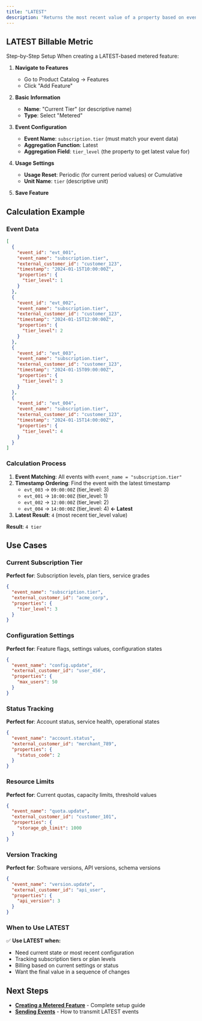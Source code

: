 ```yaml
---
title: "LATEST"
description: "Returns the most recent value of a property based on event timestamp."
---
```


## LATEST Billable Metric 
Step-by-Step Setup When creating a LATEST-based metered feature:

1. **Navigate to Features**
   - Go to Product Catalog → Features
   - Click "Add Feature"

2. **Basic Information**
   - **Name**: "Current Tier" (or descriptive name)
   - **Type**: Select "Metered"

3. **Event Configuration**
   - **Event Name**: `subscription.tier` (must match your event data)
   - **Aggregation Function**: Latest
   - **Aggregation Field**: `tier_level` (the property to get latest value for)

4. **Usage Settings**
   - **Usage Reset**: Periodic (for current period values) or Cumulative
   - **Unit Name**: `tier` (descriptive unit)

5. **Save Feature**

## Calculation Example

### Event Data
```json
[
  {
    "event_id": "evt_001",
    "event_name": "subscription.tier",
    "external_customer_id": "customer_123",
    "timestamp": "2024-01-15T10:00:00Z",
    "properties": {
      "tier_level": 1
    }
  },
  {
    "event_id": "evt_002", 
    "event_name": "subscription.tier",
    "external_customer_id": "customer_123",
    "timestamp": "2024-01-15T12:00:00Z",
    "properties": {
      "tier_level": 2
    }
  },
  {
    "event_id": "evt_003",
    "event_name": "subscription.tier",
    "external_customer_id": "customer_123", 
    "timestamp": "2024-01-15T09:00:00Z",
    "properties": {
      "tier_level": 3
    }
  },
  {
    "event_id": "evt_004",
    "event_name": "subscription.tier",
    "external_customer_id": "customer_123", 
    "timestamp": "2024-01-15T14:00:00Z",
    "properties": {
      "tier_level": 4
    }
  }
]
```

### Calculation Process
1. **Event Matching**: All events with `event_name = "subscription.tier"`
2. **Timestamp Ordering**: Find the event with the latest timestamp
   - `evt_003` → `09:00:00Z` (tier_level: 3)
   - `evt_001` → `10:00:00Z` (tier_level: 1)
   - `evt_002` → `12:00:00Z` (tier_level: 2)
   - `evt_004` → `14:00:00Z` (tier_level: 4) **← Latest**
3. **Latest Result**: `4` (most recent tier_level value)

**Result**: `4 tier`

## Use Cases

### Current Subscription Tier
**Perfect for**: Subscription levels, plan tiers, service grades
```json
{
  "event_name": "subscription.tier",
  "external_customer_id": "acme_corp",
  "properties": {
    "tier_level": 3
  }
}
```

### Configuration Settings
**Perfect for**: Feature flags, settings values, configuration states
```json
{
  "event_name": "config.update",
  "external_customer_id": "user_456",
  "properties": {
    "max_users": 50
  }
}
```

### Status Tracking
**Perfect for**: Account status, service health, operational states
```json
{
  "event_name": "account.status",
  "external_customer_id": "merchant_789",
  "properties": {
    "status_code": 2
  }
}
```

### Resource Limits
**Perfect for**: Current quotas, capacity limits, threshold values
```json
{
  "event_name": "quota.update",
  "external_customer_id": "customer_101",
  "properties": {
    "storage_gb_limit": 1000
  }
}
```

### Version Tracking
**Perfect for**: Software versions, API versions, schema versions
```json
{
  "event_name": "version.update",
  "external_customer_id": "api_user",
  "properties": {
    "api_version": 3
  }
}
```

### When to Use LATEST

✅ **Use LATEST when:**
- Need current state or most recent configuration
- Tracking subscription tiers or plan levels
- Billing based on current settings or status
- Want the final value in a sequence of changes

## Next Steps

- **[Creating a Metered Feature](/docs/Event%20Ingestion/Creating%20a%20Metered%20Feature)** - Complete setup guide
- **[Sending Events](/docs/Event%20Ingestion/Sending%20Events)** - How to transmit LATEST events
